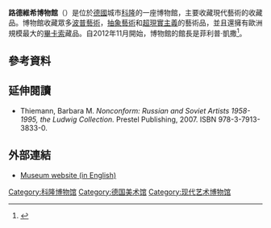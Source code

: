 {{expand|time=2014-12-24T08:58:27+00:00}}
{{refimprove|time=2014-12-24T08:58:02+00:00}}
{{Infobox museum
 |name             = 路德維希博物館
 |native_name      = Museum Ludwig
 |native_name_lang = 
 |logo =Logo Museum Ludwig.svg 
 |logosize =
 |logo_caption =
 |image            = Museum_Ludwig_Köln_-_Südansicht.jpg
 |imagesize        = 
 |caption          = 博物館外觀
 |alt              = Museum Ludwig
 |map_type         = 
 |map_caption      = 
 |map_alt          =
 |mapframe-zoom    = 14
 |latitude         = 
 |longitude        = 
 |established      = 1976年
 |dissolved        = 
 |location         = {{GER}}[[科隆|科隆]]
 |type             = 
 |collection       =[[波普藝術|波普藝術]]，[[抽象藝術|抽象藝術]]和[[超現實主義|超現實主義]]
 |visitors         = 
 |director         = Yilmaz Dziewior<ref name="Ludwig">{{cite web | last=Ludwig | first=Museum | title=Team | website=Museum Ludwig, Köln | url=https://www.museum-ludwig.de/de/museum/das-museum/team.html | language=de | access-date=28 June 2020}}</ref>
 |president        =
 |curator          =  
 |publictransit    = 
 |network          =
 |website          = [http://www.museum-ludwig.de museum-ludwig.de] 
}}
'''路德維希博物館'''（{{lang-de|Museum Ludwig}}）是位於[[德國|德國]]城市[[科隆|科隆]]的一座博物館，主要收藏現代藝術的收藏品。博物館收藏眾多[[波普藝術|波普藝術]]，[[抽象藝術|抽象藝術]]和[[超現實主義|超現實主義]]的藝術品，並且還擁有歐洲規模最大的[[畢卡索|畢卡索]]藏品。自2012年11月開始，博物館的館長是菲利普·凱撒<ref>{{cite web|url= http://www.stadt-koeln.de/1/presseservice/mitteilungen/2011/06350/|title=Hauptausschuss fällt wichtige Personalentscheidungen. Abschluss der Verträge für Chefs von Museum Ludwig und Schauspiel beschlossen|accessdate=2011-11-08|last=Palm|first=Stefan |publisher=Stadt Köln - Amt für Presse- und Öffentlichkeitsarbeit|date=2011-11-08}}</ref>。

== 參考資料 ==
{{Reflist}}

== 延伸閱讀 ==
* Thiemann, Barbara M. ''Nonconform: Russian and Soviet Artists 1958-1995, the Ludwig Collection.'' Prestel Publishing, 2007. ISBN 978-3-7913-3833-0.

== 外部連結 ==
{{Commons category|Museum Ludwig}}
* [http://www.museenkoeln.de/homepage/default.asp?schrift=&s=167 Museum website (in English)]

{{coord|50|56|27|N|6|57|37|E|region:DE-NW_type:landmark|display=title}}

{{Authority control}}
[[Category:科隆博物馆|Category:科隆博物馆]]
[[Category:德国美术馆|Category:德国美术馆]]
[[Category:现代艺术博物馆|Category:现代艺术博物馆]]